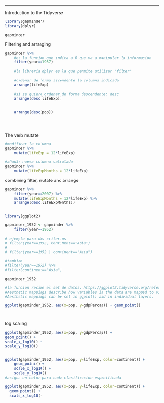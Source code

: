 


---

Introduction to the Tidyverse

```{r}
library(gapminder)
library(dplyr)

gapminder
```
Filtering and arranging

```{r}

gapminder %>%
	#es la funcion que indica a R que va a manipular la informacion
	filter(year==1957)
	
	#la libreria dplyr es la que permite utilizar "filter"
	
	#ordenar de forma ascendente la columna indicada
	arrange(lifeExp)
	
	#si se quiere ordenar de forma descendente: desc
	arrange(desc(lifeExp))
	
	
	arrange(desc(pop))
	
	
	
```


The verb mutate
```{r}

#modificar la columna
gapminder %>%
	mutate(lifeExp = 12*lifeExp)

#añadir nueva columna calculada	
gapminder %>%
	mutate(lifeExpMonths = 12*lifeExp)

```
combining filter, mutate and arrange
```{r}
gapminder %>%
	filter(year==2007) %>%
	mutate(lifeExpMonths = 12*lifeExp) %>%
	arrange(desc(lifeExpMonths))
	

```

```{r}
library(ggplot2)

gapminder_1952 <- gapminder %>%
	filter(year==1952)
	
# ejemplo para dos criterios
# filter(year==1952, continent=="Asia")
# 
# filter(year==1952 | continent=="Asia")

#tambien
#filter(year==1952) %>%
#filter(continent=="Asia")

gapminder_1952

#la funcion recibe el set de datos. https://ggplot2.tidyverse.org/reference/ggplot.html
#Aesthetic mappings describe how variables in the data are mapped to visual properties (aesthetics) of geoms. 
#Aesthetic mappings can be set in ggplot() and in individual layers.

ggplot(gapminder_1952, aes(x=pop, y=gdpPercap)) + geom_point()

	
```
log scaling
```{r}
ggplot(gapminder_1952, aes(x=pop, y=gdpPercap)) + 
geom_point() + 
scale_x_log10() + 
scale_y_log10()
 

```

```{r}
ggplot(gapminder_1952, aes(x=pop, y=lifeExp, color=continent)) + 
	geom_point() + 
	scale_x_log10() + 
	scale_y_log10()
#asigna un color para cada clasificacion especificada

```


```{r}
ggplot(gapminder_1952, aes(x=pop, y=lifeExp, color=continent)) +
  geom_point() +
  scale_x_log10()

```